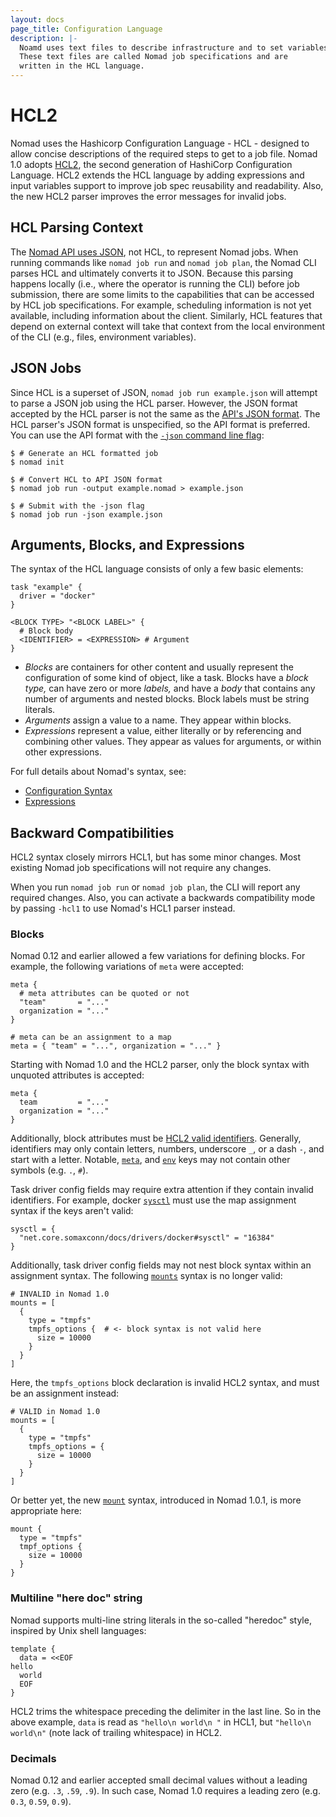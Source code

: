 ```yaml
---
layout: docs
page_title: Configuration Language
description: |-
  Noamd uses text files to describe infrastructure and to set variables.
  These text files are called Nomad job specifications and are
  written in the HCL language.
---
```


# HCL2

Nomad uses the Hashicorp Configuration Language - HCL - designed to allow
concise descriptions of the required steps to get to a job file.
Nomad 1.0 adopts
[HCL2](https://github.com/hashicorp/hcl/blob/hcl2/README.md), the second
generation of HashiCorp Configuration Language. HCL2 extends the HCL language by
adding expressions and input variables support to improve job spec
reusability and readability. Also, the new HCL2 parser improves the error
messages for invalid jobs.

## HCL Parsing Context

The [Nomad API uses JSON][jobs-api], not HCL, to represent Nomad jobs.
When running commands like `nomad job run` and `nomad job plan`, the Nomad CLI
parses HCL and ultimately converts it to JSON. Because this parsing happens locally
(i.e., where the operator is running the CLI) before job submission, there are some
limits to the capabilities that can be accessed by HCL job specifications. For
example, scheduling information is not yet available, including information about
the client. Similarly, HCL features that depend on external context will take that
context from the local environment of the CLI (e.g., files, environment variables).

[jobs-api]: /api-docs/jobs

## JSON Jobs

Since HCL is a superset of JSON, `nomad job run example.json` will attempt to
parse a JSON job using the HCL parser. However, the JSON format accepted by
the HCL parser is not the same as the [API's JSON format][json-jobs-api]. The 
HCL parser's JSON format is unspecified, so the API format is preferred. You can 
use the API format with the [`-json` command line flag][run-json]:

```shell-session
$ # Generate an HCL formatted job
$ nomad init

$ # Convert HCL to API JSON format
$ nomad job run -output example.nomad > example.json

$ # Submit with the -json flag
$ nomad job run -json example.json
```


[json-jobs-api]: /api-docs/json-jobs
[run-json]: /docs/commands/job/run#json

## Arguments, Blocks, and Expressions

The syntax of the HCL language consists of only a few basic elements:

```hcl
task "example" {
  driver = "docker"
}

<BLOCK TYPE> "<BLOCK LABEL>" {
  # Block body
  <IDENTIFIER> = <EXPRESSION> # Argument
}
```

- _Blocks_ are containers for other content and usually represent the
  configuration of some kind of object, like a task. Blocks have a
  _block type,_ can have zero or more _labels,_ and have a _body_ that contains
  any number of arguments and nested blocks. Block labels must be string literals.
- _Arguments_ assign a value to a name. They appear within blocks.
- _Expressions_ represent a value, either literally or by referencing and
  combining other values. They appear as values for arguments, or within other
  expressions.

For full details about Nomad's syntax, see:

- [Configuration Syntax](/docs/job-specification/hcl2/syntax)
- [Expressions](/docs/job-specification/hcl2/expressions)

## Backward Compatibilities

HCL2 syntax closely mirrors HCL1, but has some minor changes. Most existing
Nomad job specifications will not require any changes.

When you run `nomad job run` or `nomad job plan`, the CLI will report any
required changes. Also, you can activate a backwards compatibility mode by
passing `-hcl1` to use Nomad's HCL1 parser instead.

### Blocks

Nomad 0.12 and earlier allowed a few variations for defining blocks. For example, the following variations of `meta` were accepted:

```hcl
meta {
  # meta attributes can be quoted or not
  "team"       = "..."
  organization = "..."
}

# meta can be an assignment to a map
meta = { "team" = "...", organization = "..." }
```

Starting with Nomad 1.0 and the HCL2 parser, only the block syntax with unquoted attributes is accepted:

```hcl
meta {
  team         = "..."
  organization = "..."
}
```

Additionally, block attributes must be [HCL2 valid identifiers](https://github.com/hashicorp/hcl/blob/v2.8.0/hclsyntax/spec.md#identifiers).
Generally, identifiers may only contain letters, numbers, underscore `_`,
or a dash `-`, and start with a letter. Notable,
[`meta`](/docs/job-specification/meta), and
[`env`](/docs/job-specification/env) keys may not
contain other symbols (e.g. `.`, `#`).

Task driver config fields may require extra attention if they contain invalid
identifiers. For example, docker [`sysctl`](/docs/drivers/docker#sysctl) must
use the map assignment syntax if the keys aren't valid:

```hcl
sysctl = {
  "net.core.somaxconn/docs/drivers/docker#sysctl" = "16384"
}
```

Additionally, task driver config fields may not nest block syntax within an
assignment syntax. The following [`mounts`](/docs/drivers/docker#mounts) syntax is no longer valid:

```hcl
# INVALID in Nomad 1.0
mounts = [
  {
    type = "tmpfs"
    tmpfs_options {  # <- block syntax is not valid here
      size = 10000
    }
  }
]
```

Here, the `tmpfs_options` block declaration is invalid HCL2 syntax, and must be an assignment instead:

```hcl
# VALID in Nomad 1.0
mounts = [
  {
    type = "tmpfs"
    tmpfs_options = {
      size = 10000
    }
  }
]
```

Or better yet, the new [`mount`](/docs/drivers/docker#mount) syntax, introduced in Nomad 1.0.1, is more appropriate here:

```hcl
mount {
  type = "tmpfs"
  tmpf_options {
    size = 10000
  }
}
```

### Multiline "here doc" string

Nomad supports multi-line string literals in the so-called "heredoc" style, inspired by Unix shell languages:

```hcl
template {
  data = <<EOF
hello
  world
  EOF
}
```

HCL2 trims the whitespace preceding the delimiter in the last line. So in the
above example, `data` is read as `"hello\n world\n "` in HCL1, but `"hello\n world\n"` (note lack of trailing whitespace) in HCL2.

### Decimals

Nomad 0.12 and earlier accepted small decimal values without a leading zero
(e.g. `.3`, `.59`, `.9`). In such case, Nomad 1.0 requires a leading zero (e.g.
`0.3`, `0.59`, `0.9`).
